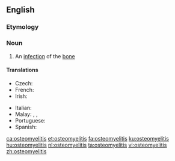 ==English==
{{wikipedia}}

===Etymology===
{{prefix|osteo|myelitis|lang=en}}

===Noun===
{{en-noun|-|osteomyelitides}}

# {{context|pathology|lang=en}} An [[infection]] of the [[bone]]

====Translations====
{{trans-top|pathology: an infection of the bone}}
* Czech: {{t|cs|osteomyelitida|f}}
* French: {{t+|fr|ostéomyélite|f}}
* Irish: {{t|ga|oistéimiailíteas|m}}
{{trans-mid}}
* Italian: {{t|it|osteomielite|f}}
* Malay: {{t|ms|radang sumsum tulang}}, {{t|ms|mielitis tulang}}, {{t|ms|osteomielitis}}
* Portuguese: {{t|pt|osteomielite|f}}
* Spanish: {{t|es|osteomielitis|f}}
{{trans-bottom}}

[[ca:osteomyelitis]]
[[et:osteomyelitis]]
[[fa:osteomyelitis]]
[[ku:osteomyelitis]]
[[hu:osteomyelitis]]
[[nl:osteomyelitis]]
[[ta:osteomyelitis]]
[[vi:osteomyelitis]]
[[zh:osteomyelitis]]